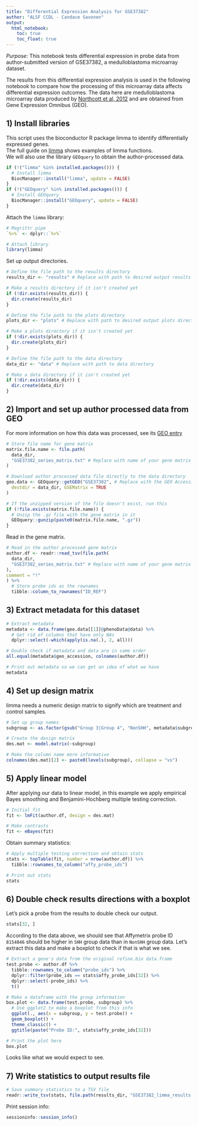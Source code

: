 ```yaml
---
title: "Differential Expression Analysis for GSE37382"
author: "ALSF CCDL - Candace Savonen"
output:   
  html_notebook:
    toc: true
    toc_float: true
---
```


*Purpose*: This notebook tests differential expression in probe data from
author-submitted version of GSE37382, a medulloblastoma microarray dataset.

The results from this differential expression analysis is used in the following
notebook to compare how the processing of this microarray data affects
differential expression outcomes.
The data here are medulloblastoma microarray data produced by [Northcott et al, 2012](https://www.ncbi.nlm.nih.gov/pubmed/22832581) and are obtained from Gene
Expression Omnibus (GEO).

## 1) Install libraries
This script uses the bioconductor R package limma to identify differentially
expressed genes.  
The full guide on [limma](https://bioconductor.org/packages/release/bioc/vignettes/limma/inst/doc/usersguide.pdf)
shows examples of limma functions.  
We will also use the library `GEOquery` to obtain the author-processed data.

```r
if (!("limma" %in% installed.packages())) {
  # Install limma
  BiocManager::install("limma", update = FALSE)
}
if (!("GEOquery" %in% installed.packages())) {
  # Install GEOquery
  BiocManager::install("GEOquery", update = FALSE)
}
```

Attach the `limma` library:

```r
# Magrittr pipe
`%>%` <- dplyr::`%>%`

# Attach library
library(limma)
```

Set up output directories.

```r
# Define the file path to the results directory
results_dir <- "results" # Replace with path to desired output results directory

# Make a results directory if it isn't created yet
if (!dir.exists(results_dir)) {
  dir.create(results_dir)
}

# Define the file path to the plots directory
plots_dir <- "plots" # Replace with path to desired output plots directory

# Make a plots directory if it isn't created yet
if (!dir.exists(plots_dir)) {
  dir.create(plots_dir)
}

# Define the file path to the data directory
data_dir <- "data" # Replace with path to data directory

# Make a data directory if it isn't created yet
if (!dir.exists(data_dir)) {
  dir.create(data_dir)
}
```

## 2) Import and set up author processed data from GEO
For more information on how this data was processed, see its
[GEO entry](https://www.ncbi.nlm.nih.gov/geo/query/acc.cgi?acc=GSE37382)

```r
# Store file name for gene matrix
matrix.file.name <- file.path(
  data_dir,
  "GSE37382_series_matrix.txt" # Replace with name of your gene matrix file
)

# Download author processed data file directly to the data directory
geo.data <- GEOquery::getGEO("GSE37382", # Replace with the GEO Accession ID relevant to your txt file -- you can search for a GEO Accession ID using the [NCBI's Gene Expression Omnibus database](https://www.ncbi.nlm.nih.gov/geo/).The GEO ID will start with `GSE`, `GSM`, `GDS`, or `GPL` (more information here: https://www.rdocumentation.org/packages/GEOquery/versions/2.38.4/topics/getGEO)
  destdir = data_dir, GSEMatrix = TRUE
)

# If the unzipped version of the file doesn't exist, run this
if (!file.exists(matrix.file.name)) {
  # Unzip the .gz file with the gene matrix in it
  GEOquery::gunzip(paste0(matrix.file.name, ".gz"))
}
```

Read in the gene matrix.

```r
# Read in the author processed gene matrix
author.df <- readr::read_tsv(file.path(
  data_dir,
  "GSE37382_series_matrix.txt" # Replace with name of your gene matrix file
),
comment = "!"
) %>%
  # Store probe ids as the rownames
  tibble::column_to_rownames("ID_REF")
```

## 3) Extract metadata for this dataset

```r
# Extract metadata
metadata <- data.frame(geo.data[[1]]@phenoData@data) %>%
  # Get rid of columns that have only NAs
  dplyr::select(-which(apply(is.na(.), 2, all)))

# Double check if metadata and data are in same order
all.equal(metadata$geo_accession, colnames(author.df))

# Print out metadata so we can get an idea of what we have
metadata
```

## 4) Set up design matrix
limma needs a numeric design matrix to signify which are treatment and control
samples.

```r
# Set up group names
subgroup <- as.factor(gsub("Group 3|Group 4", "NonSHH", metadata$subgroup.ch1))

# Create the design matrix
des.mat <- model.matrix(~subgroup)

# Make the column name more informative
colnames(des.mat)[2] <- paste0(levels(subgroup), collapse = "vs")
```

## 5) Apply linear model
After applying our data to linear model, in this example we apply empirical Bayes
smoothing and Benjamini-Hochberg multiple testing correction.

```r
# Initial fit
fit <- lmFit(author.df, design = des.mat)

# Make contrasts
fit <- eBayes(fit)
```

Obtain summary statistics:

```r
# Apply multiple testing correction and obtain stats
stats <- topTable(fit, number = nrow(author.df)) %>%
  tibble::rownames_to_column("affy_probe_ids")

# Print out stats
stats
```

## 6) Double check results directions with a boxplot
Let's pick a probe from the results to double check our output.

```r
stats[32, ]
```

According to the data above, we should see that Affymetrix probe ID `8154846` should
be higher in `SHH` group data than in `NonSHH` group data.
Let's extract this data and make a boxplot to check if that is what we see.

```r
# Extract a gene's data from the original refine.bio data.frame
test.probe <- author.df %>%
  tibble::rownames_to_column("probe_ids") %>%
  dplyr::filter(probe_ids == stats$affy_probe_ids[32]) %>%
  dplyr::select(-probe_ids) %>%
  t()

# Make a dataframe with the group information
box.plot <- data.frame(test.probe, subgroup) %>%
  # Use ggplot2 to make a boxplot from this info
  ggplot(., aes(x = subgroup, y = test.probe)) +
  geom_boxplot() +
  theme_classic() +
  ggtitle(paste("Probe ID:", stats$affy_probe_ids[32]))

# Print the plot here
box.plot
```

Looks like what we would expect to see.

## 7) Write statistics to output results file

```r
# Save summary statistics to a TSV file
readr::write_tsv(stats, file.path(results_dir, "GSE37382_limma_results.tsv"))
```

Print session info:

```r
sessioninfo::session_info()
```
